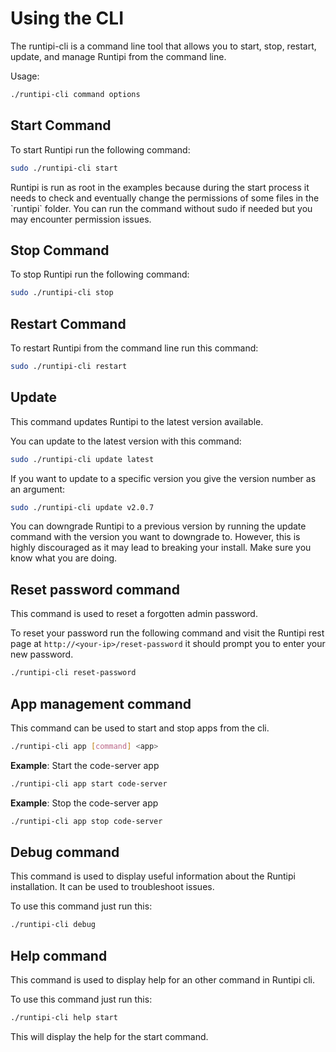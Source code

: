 
# Using the CLI

The runtipi-cli is a command line tool that allows you to start, stop, restart, update, and manage Runtipi from the command line.

Usage:

```bash
./runtipi-cli command options
```

## Start Command

To start Runtipi run the following command:

```bash
sudo ./runtipi-cli start
```

<Callout type="info">
  Runtipi is run as root in the examples because during the start process it
  needs to check and eventually change the permissions of some files in the
  `runtipi` folder. You can run the command without sudo if needed but you may
  encounter permission issues.
</Callout>

## Stop Command

To stop Runtipi run the following command:

```bash
sudo ./runtipi-cli stop
```

## Restart Command

To restart Runtipi from the command line run this command:

```bash
sudo ./runtipi-cli restart
```

## Update

This command updates Runtipi to the latest version available.

You can update to the latest version with this command:

```bash
sudo ./runtipi-cli update latest
```

If you want to update to a specific version you give the version number as an argument:

```bash
sudo ./runtipi-cli update v2.0.7
```

<Callout type="warning">
  You can downgrade Runtipi to a previous version by running the update command
  with the version you want to downgrade to. However, this is highly discouraged
  as it may lead to breaking your install. Make sure you know what you are
  doing.
</Callout>

## Reset password command

This command is used to reset a forgotten admin password.

To reset your password run the following command and visit the Runtipi rest page at `http://<your-ip>/reset-password`
it should prompt you to enter your new password.

```bash
./runtipi-cli reset-password
```

## App management command

This command can be used to start and stop apps from the cli.

```bash
./runtipi-cli app [command] <app>
```

**Example**: Start the code-server app

```bash
./runtipi-cli app start code-server
```

**Example**: Stop the code-server app

```bash
./runtipi-cli app stop code-server
```

## Debug command

This command is used to display useful information about the Runtipi installation. It can be used to troubleshoot issues.

To use this command just run this:

```bash
./runtipi-cli debug
```

## Help command

This command is used to display help for an other command in Runtipi cli.

To use this command just run this:

```bash
./runtipi-cli help start
```

This will display the help for the start command.
